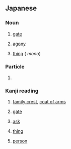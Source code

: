 ==Japanese==

===Noun===
{{ja-noun}}

# {{ja-def|門}} [[gate]]
# {{ja-def|悶}} [[agony]]
# {{ja-def|物}} [[thing]] ({{alternative form of|もの|lang=ja}} ''mono'')

===Particle===
{{ja-pos|particle}}

# {{synonym of|lang=ja|もの|tr=mono}}

===Kanji reading===
{{ja-kanji reading}}

# {{ja-def|紋}} [[family crest]], [[coat of arms]]
# {{ja-def|門}} [[gate]]
# {{ja-def|問}} [[ask]]
# {{ja-def|物}} [[thing]]
# {{ja-def|者}} [[person]]